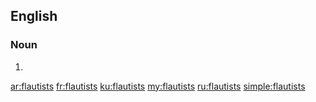 ==English==

===Noun===
{{head|en|plural}}

# {{plural of|flautist|lang=en}}

[[ar:flautists]]
[[fr:flautists]]
[[ku:flautists]]
[[my:flautists]]
[[ru:flautists]]
[[simple:flautists]]